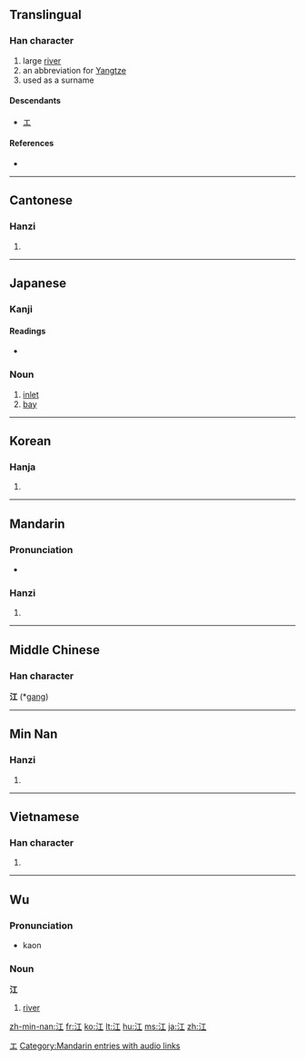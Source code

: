 ==Translingual==

===Han character===
{{Han char|rn=85|rad=水|as=03|sn=6|four=3111<sub>0</sub>|canj=水一 (EM)|ids=⿰[[氵]][[工]]}}

# large [[river]]
# an abbreviation for [[Yangtze]]
# used as a surname

====Descendants====
* [[エ]]

====References====
* {{Han ref|kx=0606.040|dkj=17140|dj=0999.130|hdz=31551.030|uh=6C5F|ud=27743|bh=A6BF|bd=42687}}

[[Category:Han characters from which katakana were derived|エ]]

----

==Cantonese==

===Hanzi===
{{yue-hanzi|jyut=gong1|y=gong1}}

# {{defn|Cantonese}}

----

==Japanese==

===Kanji===
{{ja-kanji|grade=c|rs=水03}}

====Readings====
* {{ja-readings|on=[[こう]] (''kō'')|kun=[[え]] (''e'')}}

===Noun===
{{ja-noun|k|hira=え|rom=e}}

# [[inlet]]
# [[bay]]

----

==Korean==

===Hanja===
{{ko-hanja|hangeul=[[강]]|eumhun=|rv=gang|mr=kang|y=kang}}

# {{defn|Korean}}

----

==Mandarin==

===Pronunciation===
* {{audio|zh-jiāng.ogg|audio}}

===Hanzi===
{{cmn-hanzi|pin=[[jiāng]] ([[jiang1]])|wg=chiang<sup>1</sup>}}

# {{defn|Mandarin}}

[[Category:Mandarin entries with audio links]]

----

==Middle Chinese==
===Han character===
'''江''' (*[[gang]])<!--note: asterisk indicates that this character appears more than four times in the Tang Dynasty corpus of literature-->

----

==Min Nan==

===Hanzi===
{{nan-hanzi|poj=kang}}

# {{defn|Min Nan}}

----

==Vietnamese==

===Han character===
{{vi-hantu|[[giang]], [[giăng]], [[nhăng]], [[gianh]]}}

# {{defn|Vietnamese}}

----

==Wu==
{{zh-attention}}

===Pronunciation===
* {{a|Shanghai}} {{IPA|[ kɔŋ ]|lang=wuu}} kaon

===Noun===
'''江'''
# [[river]]

[[zh-min-nan:江]]
[[fr:江]]
[[ko:江]]
[[lt:江]]
[[hu:江]]
[[ms:江]]
[[ja:江]]
[[zh:江]]